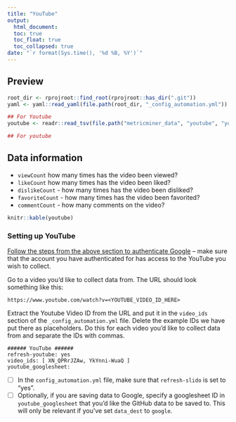 ```yaml
---
title: "YouTube"
output: 
  html_document:
  toc: true
  toc_float: true
  toc_collapsed: true
date: "`r format(Sys.time(), '%d %B, %Y')`"
---
```


## Preview

```r
root_dir <- rprojroot::find_root(rprojroot::has_dir(".git"))
yaml <- yaml::read_yaml(file.path(root_dir, "_config_automation.yml"))

## For Youtube
youtube <- readr::read_tsv(file.path("metricminer_data", "youtube", "youtube.tsv"))

## For youtube
```

## Data information 

- `viewCount` how many times has the video been viewed?
- `likeCount` how many times has the video been liked?
- `dislikeCount` - how many times has the video been disliked?
- `favoriteCount` - how many times has the video been favorited?
- `commentCount` - how many comments on the video?

```r
knitr::kable(youtube)
```

### Setting up YouTube

[Follow the steps from the above section to authenticate Google](#setting-up-google-authentication) -- make sure that the account you have authenticated for has access to the YouTube you wish to collect.

Go to a video you'd like to collect data from. The URL should look something like this:
```
https://www.youtube.com/watch?v=<YOUTUBE_VIDEO_ID_HERE>
```
Extract the Youtube Video ID from the URL and put it in the `video_ids` section of the `_config_automation.yml` file. Delete the example IDs we have put there as placeholders.
Do this for each video you'd like to collect data from and separate the IDs with commas.

```
###### YouTube ######
refresh-youtube: yes
video_ids: [ XN_QPRrJZAw, YkYnni-WuaQ ]
youtube_googlesheet:
```

- [ ] In the `config_automation.yml` file, make sure that `refresh-slido` is set to "yes".
- [ ] Optionally, if you are saving data to Google, specify a googlesheet ID in `youtube_googlesheet` that you'd like the GitHub data to be saved to. This will only be relevant if you've set `data_dest` to `google`.
